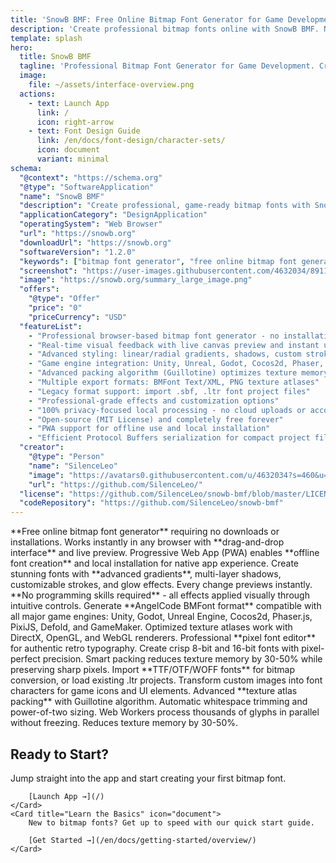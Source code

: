 ```yaml
---
title: 'SnowB BMF: Free Online Bitmap Font Generator for Game Development'
description: 'Create professional bitmap fonts online with SnowB BMF. No download, no programming skills required. Generate pixel fonts, TTF to bitmap conversion, game-ready fonts for Unity, Godot, Unreal. Cross-platform desktop app for Windows, macOS, Linux.'
template: splash
hero:
  title: SnowB BMF
  tagline: 'Professional Bitmap Font Generator for Game Development. Create pixel-perfect fonts with no coding required—works instantly in any browser.'
  image:
    file: ~/assets/interface-overview.png
  actions:
    - text: Launch App
      link: /
      icon: right-arrow
    - text: Font Design Guide
      link: /en/docs/font-design/character-sets/
      icon: document
      variant: minimal
schema:
  "@context": "https://schema.org"
  "@type": "SoftwareApplication"
  "name": "SnowB BMF"
  "description": "Create professional, game-ready bitmap fonts with SnowB BMF, the ultimate browser-based generator. Design stunning text effects with real-time previews, advanced styling, and powerful texture packing. Perfect for developers using Unity, Unreal, Godot, Pixi, or Phaser."
  "applicationCategory": "DesignApplication"
  "operatingSystem": "Web Browser"
  "url": "https://snowb.org"
  "downloadUrl": "https://snowb.org"
  "softwareVersion": "1.2.0"
  "keywords": ["bitmap font generator", "free online bitmap font generator", "pixel font editor", "no programming skills required", "TTF to bitmap converter", "WOFF font conversion", "game engine bitmap fonts", "Unity Godot Unreal fonts", "game font generator", "cross-platform desktop app", "browser-based font tool", "drag and drop font creator", "AngelCode BMFont format", "texture atlas generator", "pixel art font maker", "web font generator", "free open source font tool", "DirectX OpenGL font tool", "independent game developer tools", "professional font creation", "game UI fonts"]
  "screenshot": "https://user-images.githubusercontent.com/4632034/89119353-85c0f680-d4e0-11ea-88ae-978dfc01d5fc.png"
  "image": "https://snowb.org/summary_large_image.png"
  "offers":
    "@type": "Offer"
    "price": "0"
    "priceCurrency": "USD"
  "featureList":
    - "Professional browser-based bitmap font generator - no installation required"
    - "Real-time visual feedback with live canvas preview and instant updates"
    - "Advanced styling: linear/radial gradients, shadows, custom strokes"
    - "Game engine integration: Unity, Unreal, Godot, Cocos2d, Phaser, PixiJS"
    - "Advanced packing algorithm (Guillotine) optimizes texture memory by 30-50%"
    - "Multiple export formats: BMFont Text/XML, PNG texture atlases"
    - "Legacy format support: import .sbf, .ltr font project files"
    - "Professional-grade effects and customization options"
    - "100% privacy-focused local processing - no cloud uploads or accounts required"
    - "Open-source (MIT License) and completely free forever"
    - "PWA support for offline use and local installation"
    - "Efficient Protocol Buffers serialization for compact project files"
  "creator":
    "@type": "Person"
    "name": "SilenceLeo"
    "image": "https://avatars0.githubusercontent.com/u/4632034?s=460&u=82fc46834be9426099b7366528006c330c2c3f91&v=4"
    "url": "https://github.com/SilenceLeo/"
  "license": "https://github.com/SilenceLeo/snowb-bmf/blob/master/LICENSE"
  "codeRepository": "https://github.com/SilenceLeo/snowb-bmf"
---
```



<ContainerSection>
<CardGrid >
	<Card title="Zero Setup - Works Instantly" icon="laptop">
		**Free online bitmap font generator** requiring no downloads or installations. Works instantly in any browser with **drag-and-drop interface** and live preview. Progressive Web App (PWA) enables **offline font creation** and local installation for native app experience.
	</Card>
	<Card title="Professional Visual Effects" icon="star">
		Create stunning fonts with **advanced gradients**, multi-layer shadows, customizable strokes, and glow effects. Every change previews instantly. **No programming skills required** - all effects applied visually through intuitive controls.
	</Card>
	<Card title="Game Engine Compatible" icon="rocket">
		Generate **AngelCode BMFont format** compatible with all major game engines: Unity, Godot, Unreal Engine, Cocos2d, Phaser.js, PixiJS, Defold, and GameMaker. Optimized texture atlases work with DirectX, OpenGL, and WebGL renderers.
	</Card>
	<Card title="Pixel Art Specialist" icon="puzzle">
		Professional **pixel font editor** for authentic retro typography. Create crisp 8-bit and 16-bit fonts with pixel-perfect precision. Smart packing reduces texture memory by 30-50% while preserving sharp pixels.
	</Card>
	<Card title="Convert Anything to Fonts" icon="document">
		Import **TTF/OTF/WOFF fonts** for bitmap conversion, or load existing .ltr projects. Transform custom images into font characters for game icons and UI elements.
	</Card>
	<Card title="Smart Memory Optimization" icon="setting">
		Advanced **texture atlas packing** with Guillotine algorithm. Automatic whitespace trimming and power-of-two sizing. Web Workers process thousands of glyphs in parallel without freezing. Reduces texture memory by 30-50%.
	</Card>
</CardGrid>

## Ready to Start?

<CardGrid>
	<Card title="Launch App" icon="rocket">
		Jump straight into the app and start creating your first bitmap font.

		[Launch App →](/)
	</Card>
	<Card title="Learn the Basics" icon="document">
		New to bitmap fonts? Get up to speed with our quick start guide.

		[Get Started →](/en/docs/getting-started/overview/)
	</Card>
</CardGrid>
</ContainerSection>

